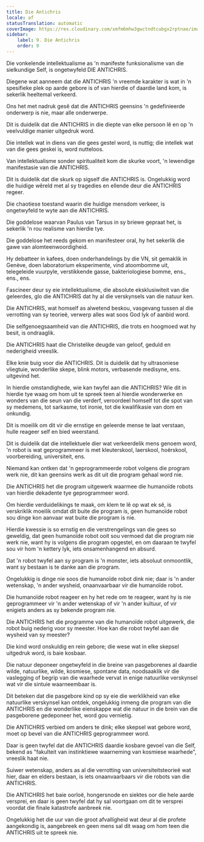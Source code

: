 ```yaml
---
title: Die Antichris
locale: af
statusTranslation: automatic
coverImage: https://res.cloudinary.com/xmfm6mhw3gwctndtcubgx2rptnae/image/upload/v1741354419/small_cover_la_gran_rebelion_28716e29d2.webp
sidebar:
    label: 9. Die Antichris
    order: 9
---
```

Die vonkelende intellektualisme as 'n manifeste funksionalisme van die sielkundige Self, is ongetwyfeld DIE ANTICHRIS.

Diegene wat aanneem dat die ANTICHRIS 'n vreemde karakter is wat in 'n spesifieke plek op aarde gebore is of van hierdie of daardie land kom, is sekerlik heeltemal verkeerd.

Ons het met nadruk gesê dat die ANTICHRIS geensins 'n gedefinieerde onderwerp is nie, maar alle onderwerpe.

Dit is duidelik dat die ANTICHRIS in die diepte van elke persoon lê en op 'n veelvuldige manier uitgedruk word.

Die intellek wat in diens van die gees gestel word, is nuttig; die intellek wat van die gees geskei is, word nutteloos.

Van intellektualisme sonder spiritualiteit kom die skurke voort, 'n lewendige manifestasie van die ANTICHRIS.

Dit is duidelik dat die skurk op sigself die ANTICHRIS is. Ongelukkig word die huidige wêreld met al sy tragedies en ellende deur die ANTICHRIS regeer.

Die chaotiese toestand waarin die huidige mensdom verkeer, is ongetwyfeld te wyte aan die ANTICHRIS.

Die goddelose waarvan Paulus van Tarsus in sy briewe gepraat het, is sekerlik 'n rou realisme van hierdie tye.

Die goddelose het reeds gekom en manifesteer oral, hy het sekerlik die gawe van alomteenwoordigheid.

Hy debatteer in kafees, doen onderhandelings by die VN, sit gemaklik in Genève, doen laboratorium eksperimente, vind atoombomme uit, telegeleide vuurpyle, verstikkende gasse, bakteriologiese bomme, ens., ens., ens.

Fascineer deur sy eie intellektualisme, die absolute eksklusiwiteit van die geleerdes, glo die ANTICHRIS dat hy al die verskynsels van die natuur ken.

Die ANTICHRIS, wat homself as alwetend beskou, vasgevang tussen al die verrotting van sy teorieë, verwerp alles wat soos God lyk of aanbid word.

Die selfgenoegsaamheid van die ANTICHRIS, die trots en hoogmoed wat hy besit, is ondraaglik.

Die ANTICHRIS haat die Christelike deugde van geloof, geduld en nederigheid vreeslik.

Elke knie buig voor die ANTICHRIS. Dit is duidelik dat hy ultrasoniese vliegtuie, wonderlike skepe, blink motors, verbasende medisyne, ens. uitgevind het.

In hierdie omstandighede, wie kan twyfel aan die ANTICHRIS? Wie dit in hierdie tye waag om hom uit te spreek teen al hierdie wonderwerke en wonders van die seun van die verderf, veroordeel homself tot die spot van sy medemens, tot sarkasme, tot ironie, tot die kwalifikasie van dom en onkundig.

Dit is moeilik om dit vir die ernstige en geleerde mense te laat verstaan, hulle reageer self en bied weerstand.

Dit is duidelik dat die intellektuele dier wat verkeerdelik mens genoem word, 'n robot is wat geprogrammeer is met kleuterskool, laerskool, hoërskool, voorbereiding, universiteit, ens.

Niemand kan ontken dat 'n geprogrammeerde robot volgens die program werk nie, dit kan geensins werk as dit uit die program gehaal word nie.

Die ANTICHRIS het die program uitgewerk waarmee die humanoïde robots van hierdie dekadente tye geprogrammeer word.

Om hierdie verduidelikings te maak, om klem te lê op wat ek sê, is verskriklik moeilik omdat dit buite die program is, geen humanoïde robot sou dinge kon aanvaar wat buite die program is nie.

Hierdie kwessie is so ernstig en die verstrengelings van die gees so geweldig, dat geen humanoïde robot ooit sou vermoed dat die program nie werk nie, want hy is volgens die program opgestel, en om daaraan te twyfel sou vir hom 'n kettery lyk, iets onsamenhangend en absurd.

Dat 'n robot twyfel aan sy program is 'n monster, iets absoluut onmoontlik, want sy bestaan is te danke aan die program.

Ongelukkig is dinge nie soos die humanoïde robot dink nie; daar is 'n ander wetenskap, 'n ander wysheid, onaanvaarbaar vir die humanoïde robot.

Die humanoïde robot reageer en hy het rede om te reageer, want hy is nie geprogrammeer vir 'n ander wetenskap of vir 'n ander kultuur, of vir enigiets anders as sy bekende program nie.

Die ANTICHRIS het die programme van die humanoïde robot uitgewerk, die robot buig nederig voor sy meester. Hoe kan die robot twyfel aan die wysheid van sy meester?

Die kind word onskuldig en rein gebore; die wese wat in elke skepsel uitgedruk word, is baie kosbaar.

Die natuur deponeer ongetwyfeld in die breine van pasgeborenes al daardie wilde, natuurlike, wilde, kosmiese, spontane data, noodsaaklik vir die vaslegging of begrip van die waarhede vervat in enige natuurlike verskynsel wat vir die sintuie waarneembaar is.

Dit beteken dat die pasgebore kind op sy eie die werklikheid van elke natuurlike verskynsel kan ontdek, ongelukkig inmeng die program van die ANTICHRIS en die wonderlike eienskappe wat die natuur in die brein van die pasgeborene gedeponeer het, word gou vernietig.

Die ANTICHRIS verbied om anders te dink; elke skepsel wat gebore word, moet op bevel van die ANTICHRIS geprogrammeer word.

Daar is geen twyfel dat die ANTICHRIS daardie kosbare gevoel van die Self, bekend as "fakulteit van instinktiewe waarneming van kosmiese waarhede", vreeslik haat nie.

Suiwer wetenskap, anders as al die verrotting van universiteitsteorieë wat hier, daar en elders bestaan, is iets onaanvaarbaars vir die robots van die ANTICHRIS.

Die ANTICHRIS het baie oorloë, hongersnode en siektes oor die hele aarde versprei, en daar is geen twyfel dat hy sal voortgaan om dit te versprei voordat die finale katastrofe aanbreek nie.

Ongelukkig het die uur van die groot afvalligheid wat deur al die profete aangekondig is, aangebreek en geen mens sal dit waag om hom teen die ANTICHRIS uit te spreek nie.

